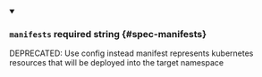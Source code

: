 
<details className="config-field" data-expandable="false" open>
<summary>

### `manifests` <span className="config-field-required" data-required="false">required</span> <span className="config-field-type">string</span> <span className="config-field-default"></span> <span className="config-field-enum"></span> {#spec-manifests}

DEPRECATED: Use config instead
manifest represents kubernetes resources that will be deployed into the target namespace

</summary>



</details>

